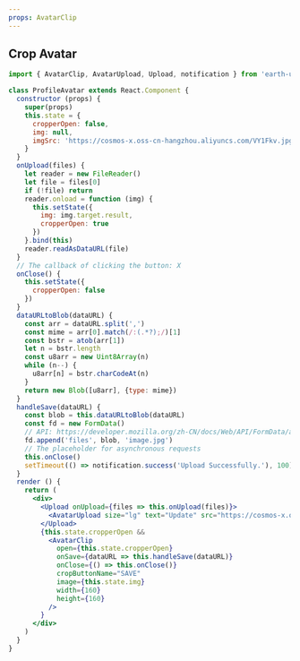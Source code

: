 ```yaml
---
props: AvatarClip
---
```


## Crop Avatar

```jsx tabs
import { AvatarClip, AvatarUpload, Upload, notification } from 'earth-ui'

class ProfileAvatar extends React.Component {
  constructor (props) {
    super(props)
    this.state = {
      cropperOpen: false,
      img: null,
      imgSrc: 'https://cosmos-x.oss-cn-hangzhou.aliyuncs.com/VY1Fkv.jpg'
    }
  }
  onUpload(files) {
    let reader = new FileReader()
    let file = files[0]
    if (!file) return
    reader.onload = function (img) {
      this.setState({
        img: img.target.result,
        cropperOpen: true
      })
    }.bind(this)
    reader.readAsDataURL(file)
  }
  // The callback of clicking the button: X
  onClose() {
    this.setState({
      cropperOpen: false
    })
  }
  dataURLtoBlob(dataURL) {
    const arr = dataURL.split(',')
    const mime = arr[0].match(/:(.*?);/)[1]
    const bstr = atob(arr[1])
    let n = bstr.length
    const u8arr = new Uint8Array(n)
    while (n--) {
      u8arr[n] = bstr.charCodeAt(n)
    }
    return new Blob([u8arr], {type: mime})
  }
  handleSave(dataURL) {
    const blob = this.dataURLtoBlob(dataURL)
    const fd = new FormData()
    // API: https://developer.mozilla.org/zh-CN/docs/Web/API/FormData/append
    fd.append('files', blob, 'image.jpg')
    // The placeholder for asynchronous requests
    this.onClose()
    setTimeout(() => notification.success('Upload Successfully.'), 100)
  }
  render () {
    return (
      <div>
        <Upload onUpload={files => this.onUpload(files)}>
          <AvatarUpload size="lg" text="Update" src="https://cosmos-x.oss-cn-hangzhou.aliyuncs.com/VY1Fkv.jpg"/>
        </Upload>
        {this.state.cropperOpen &&
          <AvatarClip
            open={this.state.cropperOpen}
            onSave={dataURL => this.handleSave(dataURL)}
            onClose={() => this.onClose()}
            cropButtonName="SAVE"
            image={this.state.img}
            width={160}
            height={160}
          />
        }
      </div>
    )
  }
}
```
